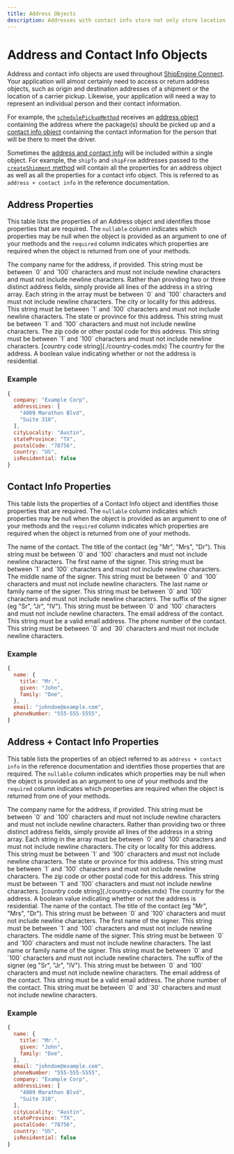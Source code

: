```yaml
---
title: Address Objects
description: Addresses with contact info store not only store location and contact information but also the email and phone number needed to contact the address owner.
---
```


Address and Contact Info Objects
====================

Address and contact info objects are used throughout [ShipEngine Connect](./../index.mdx). Your application will almost certainly need to access or return address
objects, such as origin and destination addresses of a shipment or the location of a carrier pickup. Likewise, your application
will need a way to represent an individual person and their contact information.

For example, the [`schedulePickupMethod`](./methods/schedule-pickup.mdx) receives an [address object](#address-properties) containing the address where the package(s) should
be picked up and a [contact info object](#contact-info-properties) containing the contact information for the person that will be there to meet the driver.

Sometimes the [address and contact info](#address-contact-info-properties) will be included within a single object. For example, the `shipTo` and `shipFrom`
addresses passed to the [`createShipment` method](./methods/create-shipment.mdx) will contain all the properties for an address
object as well as all the properties for a contact info object. This is referred to as `address + contact info` in the
reference documentation.



Address Properties
--------------------------------------------
This table lists the properties of an Address object and identifies those properties that are required. The `nullable`
column indicates which properties may be null when the object is provided as an argument to one of your methods and the `required`
column indicates which properties are required when the object is returned from one of your methods.

<Reference>

  <Field name="company" type="string" nullable={true} required={false}>
    <Description>
      The company name for the address, if provided. This string must be between `0` and `100` characters and must not include newline characters and must not include newline characters.
    </Description>
  </Field>

  <Field name="addressLines" type="string[]" nullable={true} required={false}>
    <Description>
      Rather than providing two or three distinct address fields, simply provide all lines of the address in a string array. Each string in the array must be between `0` and `100` characters and must not include newline characters.
    </Description>
  </Field>

  <Field name="cityLocality" type="string" nullable={true} required={false}>
    <Description>
      The city or locality for this address. This string must be between `1` and `100` characters and must not include newline characters.
    </Description>
  </Field>

  <Field name="stateProvince" type="string" nullable={true} required={false}>
    <Description>
      The state or province for this address. This string must be between `1` and `100` characters and must not include newline characters.
    </Description>
  </Field>

  <Field name="postalCode" type="string" nullable={false} required={true}>
    <Description>
      The zip code or other postal code for this address. This string must be between `1` and `100` characters and must not include newline characters.
    </Description>
  </Field>

  <Field name="country" nullable={false} required={true}>
    <Type>
      [country code string](./country-codes.mdx)
    </Type>
    <Description>
      The country for the address.
    </Description>
  </Field>

  <Field name="isResidential" type="boolean" nullable={true} required={false}>
    <Description>
      A boolean value indicating whether or not the address is residential.
    </Description>
  </Field>
</Reference>

### Example
```javascript
{
  company: "Example Corp",
  addressLines: [
    "4009 Marathon Blvd",
    "Suite 310",
  ],
  cityLocality: "Austin",
  stateProvince: "TX",
  postalCode: "78756",
  country: "US",
  isResidential: false
}
```


Contact Info Properties
--------------------------------------------
This table lists the properties of a Contact Info object and identifies those properties that are required. The `nullable`
column indicates which properties may be null when the object is provided as an argument to one of your methods and the `required`
column indicates which properties are required when the object is returned from one of your methods.

<Reference>

  <Field name="name" type="object" nullable={false} required={true}>
    <Description>
      The name of the contact.
    </Description>
  </Field>

  <Field name="name.title" type="string" nullable={false} required={false}>
    <Description>
      The title of the contact (eg "Mr", "Mrs", "Dr"). This string must be between `0` and `100` characters and must not include newline characters.
    </Description>
  </Field>

  <Field name="name.given" type="string" nullable={false} required={true}>
    <Description>
      The first name of the signer. This string must be between `1` and `100` characters and must not include newline characters.
    </Description>
  </Field>

  <Field name="name.middle" type="string" nullable={false} required={false}>
    <Description>
      The middle name of the signer. This string must be between `0` and `100` characters and must not include newline characters.
    </Description>
  </Field>

  <Field name="name.family" type="string" nullable={false} required={false}>
    <Description>
      The last name or family name of the signer. This string must be between `0` and `100` characters and must not include newline characters.
    </Description>
  </Field>

  <Field name="name.suffix" type="string" nullable={false} required={false}>
    <Description>
      The suffix of the signer (eg "Sr", "Jr", "IV"). This string must be between `0` and `100` characters and must not include newline characters.
    </Description>
  </Field>

  <Field name="email" type="string" nullable={false} required={false}>
    <Description>
      The email address of the contact. This string must be a valid email address.
    </Description>
  </Field>

  <Field name="phoneNumber" type="string" nullable={false} required={false}>
    <Description>
      The phone number of the contact. This string must be between `0` and `30` characters
          and must not include newline characters.
    </Description>
  </Field>

</Reference>

### Example

```javascript
{
  name: {
    title: "Mr.",
    given: "John",
    family: "Doe",
  },
  email: "johndoe@example.com",
  phoneNumber: "555-555-5555",
}
```


Address + Contact Info Properties
--------------------------------------------
This table lists the properties of an object referred to as `address + contact info` in the reference documentation
and identifies those properties that are required. The `nullable`
column indicates which properties may be null when the object is provided as an argument to one of your methods and the `required`
column indicates which properties are required when the object is returned from one of your methods.

<Reference>

  <Field name="company" type="string" nullable={false} required={true}>
    <Description>
      The company name for the address, if provided. This string must be between `0` and `100` characters    and must not include newline characters and must not include newline characters.
    </Description>
  </Field>

  <Field name="addressLines" type="string[]" nullable={false} required={true}>
    <Description>
      Rather than providing two or three distinct address fields, simply provide all lines of the address in a string array. Each string in the array must be between `0` and `100` characters and must not include newline characters.
    </Description>
  </Field>

  <Field name="cityLocality" type="string" nullable={false} required={true}>
    <Description>
      The city or locality for this address. This string must be between `1` and `100` characters and must not include newline characters.
    </Description>
  </Field>

  <Field name="stateProvince" type="string" nullable={false} required={true}>
    <Description>
      The state or province for this address. This string must be between `1` and `100` characters and must not include newline characters.
    </Description>
  </Field>

  <Field name="postalCode" type="string" nullable={false} required={true}>
    <Description>
      The zip code or other postal code for this address. This string must be between `1` and `100` characters and must not include newline characters.
    </Description>
  </Field>

  <Field name="country" nullable={false} required={true}>
    <Type>
      [country code string](./country-codes.mdx)
    </Type>
    <Description>
      The country for the address.
    </Description>
  </Field>

  <Field name="isResidential" type="boolean" nullable={true} required={false}>
    <Description>
      A boolean value indicating whether or not the address is residential.
    </Description>
  </Field>

  <Field name="contact.name" type="object" nullable={false} required={true}>
    <Description>
      The name of the contact.
    </Description>
  </Field>

  <Field name="contact.name.title" type="string" nullable={false} required={false}>
    <Description>
      The title of the contact (eg "Mr", "Mrs", "Dr"). This string must be between `0` and `100` characters and must not include newline characters.
    </Description>
  </Field>

  <Field name="contact.name.given" type="string" nullable={false} required={true}>
    <Description>
      The first name of the signer. This string must be between `1` and `100` characters and must not include newline characters.
    </Description>
  </Field>

  <Field name="contact.name.middle" type="string" nullable={false} required={false}>
    <Description>
      The middle name of the signer. This string must be between `0` and `100` characters and must not include newline characters.
    </Description>
  </Field>

  <Field name="contact.name.family" type="string" nullable={false} required={false}>
    <Description>
      The last name or family name of the signer. This string must be between `0` and `100` characters and must not include newline characters.
    </Description>
  </Field>

  <Field name="contact.name.suffix" type="string" nullable={false} required={false}>
    <Description>
      The suffix of the signer (eg "Sr", "Jr", "IV"). This string must be between `0` and `100` characters and must not include newline characters.
    </Description>
  </Field>

  <Field name="email" type="string" nullable={false} required={false}>
    <Description>
      The email address of the contact. This string must be a valid email address.
    </Description>
  </Field>

  <Field name="phoneNumber" type="string" nullable={false} required={false}>
    <Description>
      The phone number of the contact. This string must be between `0` and `30` characters
          and must not include newline characters.
    </Description>
  </Field>

</Reference>

### Example

```javascript
{
  name: {
    title: "Mr.",
    given: "John",
    family: "Doe",
  },
  email: "johndoe@example.com",
  phoneNumber: "555-555-5555",
  company: "Example Corp",
  addressLines: [
    "4009 Marathon Blvd",
    "Suite 310",
  ],
  cityLocality: "Austin",
  stateProvince: "TX",
  postalCode: "78756",
  country: "US",
  isResidential: false
}
```
